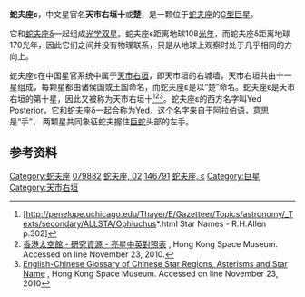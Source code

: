{{Starbox begin
| name=蛇夫座ε（天市右垣十、楚）<br>Epsilon Ophiuchi }}
{{Starbox image
| image=[[File:Ophiuchus_constellation_map.png|250px]]
| caption=蛇夫座δ在蛇夫座的位置（右边中间） }}
{{Starbox observe
| epoch=J2000
| ra={{RA|16|18|19.30}}<ref name=sky-map/>
| dec={{DEC|−04|41|33.0}}
| appmag_v=3.24<ref name=sky-map/>
| constell=[[蛇夫座|蛇夫座]] 
| 星官= [[天市垣|天市垣]] [[天市右垣|天市右垣]]}}
{{Starbox character
| class=G9.5<ref name=sky-map/>
| b-v=
| u-b=
| variable= }}
{{Starbox astrometry
| radial_v=
| prop_mo_ra=0<ref name=sky-map/>
| prop_mo_dec=0<ref name=sky-map/>
| parallax=
| p_error=
| parallax_footnote=
| absmag_v= +3.24}}
{{Starbox detail
| mass=
| radius=
| luminosity=
| temperature=
| metal=<math>\begin{smallmatrix}\left[\frac{Fe}{H}\right]\ =\ ~ -0.4\end{smallmatrix}</math><ref name=sky-map/>
| rotation=
| rotational_velocity=
| gravity=
| age= }}
{{Starbox catalog
| names=2 Oph, [[Harvard_Revised_catalogue|HR]] 6075, [[Henry_Draper_catalogue|HD]] 146791, [[Hipparcos_catalogue|HIP]] 79882 }}
{{Starbox end}}
'''蛇夫座ε'''，中文星官名'''天市右垣十'''或'''楚'''，是一颗位于[[蛇夫座|蛇夫座]]的[[恒星光谱|G型]][[巨星|巨星]]。

它和[[蛇夫座δ|蛇夫座δ]]一起组成[[光学双星|光学双星]]。蛇夫座ε距离地球108[[光年|光年]]，而蛇夫座δ距离地球170光年，因此它们之间并没有物理联系，只是从地球上观察时处于几乎相同的方向上。

蛇夫座ε在中国星官系统中属于[[天市右垣|天市右垣]]，即天市垣的右城墙，天市右垣共由十一星组成，每颗星都由诸侯国或王国命名，而蛇夫座ε是以“楚”命名。蛇夫座ε是天市右垣的第十星，因此又被称为天市右垣十<ref>[http://penelope.uchicago.edu/Thayer/E/Gazetteer/Topics/astronomy/_Texts/secondary/ALLSTA/Ophiuchus*.html Star Names - R.H.Allen p.302]</ref><ref>[http://www.lcsd.gov.hk/CE/Museum/Space/Research/StarName/c_research_chinengstars_t_z.htm 香港太空館 - 研究資源 - 亮星中英對照表] {{Wayback|url=http://www.lcsd.gov.hk/CE/Museum/Space/Research/StarName/c_research_chinengstars_t_z.htm |date=20100819122914 }}, Hong Kong Space Museum. Accessed on line November 23, 2010.</ref><ref>[http://www.lcsd.gov.hk/CE/Museum/Space/Research/StarName/e_research_chinengstarzone_b.htm#HeavenlyMarketEnclosure English-Chinese Glossary of Chinese Star Regions, Asterisms and Star Name] {{Wayback|url=http://www.lcsd.gov.hk/CE/Museum/Space/Research/StarName/e_research_chinengstarzone_b.htm#HeavenlyMarketEnclosure |date=20080924022136 }}, Hong Kong Space Museum. Accessed on line November 23, 2010</ref>。蛇夫座ε的西方名字叫Yed Posterior，它和蛇夫座δ一起合称为Yed，这个名字来自于[[阿拉伯语|阿拉伯语]]，意思是“手”， 两颗星共同象征蛇夫握住[[巨蛇座|巨蛇]]头部的左手。

==参考资料==
{{reflist|refs=

<ref name=sky-map>[http://server8.sky-map.org/starview?object_type=1&object_id=422&object_name=HR+6075&locale=zh ε Oph (Yed Posterior)]</ref>

}}
{{蛇夫座恒星}}
[[Category:蛇夫座|Category:蛇夫座]]
[[Category:HIP天體|079882]]
[[Category:佛氏天體|蛇夫座, 02]]
[[Category:HD和HDE天體|146791]]
[[Category:拜耳天體|蛇夫座, ε]]
[[Category:巨星|Category:巨星]]
[[Category:天市右垣|Category:天市右垣]]